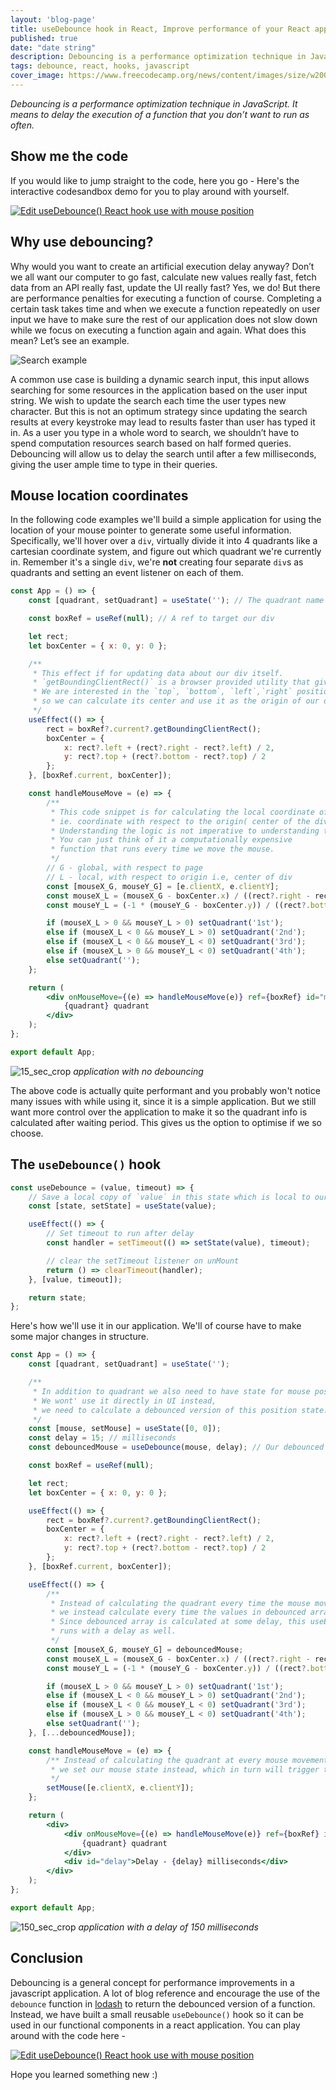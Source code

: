 ```yaml
---
layout: 'blog-page'
title: useDebounce hook in React, Improve performance of your React app with Debouncing
published: true
date: "date string"
description: Debouncing is a performance optimization technique in JavaScript. It means to delay the execution of a function that you don’t want to run as often. We will also build a reusable useDebounce hook.
tags: debounce, react, hooks, javascript
cover_image: https://www.freecodecamp.org/news/content/images/size/w2000/2020/02/Ekran-Resmi-2019-11-18-18.08.13.png
---
```


_Debouncing is a performance optimization technique in JavaScript. It means to delay the execution of a function that you don’t want to run as often._

## Show me the code

If you would like to jump straight to the code, here you go -
Here's the interactive codesandbox demo for you to play around with yourself.

[![Edit useDebounce() React hook use with mouse position](https://codesandbox.io/static/img/play-codesandbox.svg)](https://codesandbox.io/s/usedebounce-react-hook-use-with-mouse-position-xhp6c?fontsize=14&hidenavigation=1&theme=dark)

## Why use debouncing?

Why would you want to create an artificial execution delay anyway? Don’t we all want our computer to go fast, calculate new values really fast, fetch data from an API really fast, update the UI really fast? Yes, we do! But there are performance penalties for executing a function of course. Completing a certain task takes time and when we execute a function repeatedly on user input we have to make sure the rest of our application does not slow down while we focus on executing a function again and again. What does this mean? Let’s see an example.

![Search example](https://user-images.githubusercontent.com/18533307/86432818-a6960080-bd16-11ea-8225-4163ba14d332.gif)

A common use case is building a dynamic search input, this input allows searching for some resources in the application based on the user input string. We wish to update the search each time the user types new character. But this is not an optimum strategy since updating the search results at every keystroke may lead to results faster than user has typed it in. As a user you type in a whole word to search, we shouldn’t have to spend computation resources search based on half formed queries. Debouncing will allow us to delay the search until after a few milliseconds, giving the user ample time to type in their queries.

## Mouse location coordinates

In the following code examples we'll build a simple application for using the location of your mouse pointer to generate some useful information. Specifically, we'll hover over a `div`, virtually divide it into 4 quadrants like a cartesian coordinate system, and figure out which quadrant we're currently in. Remember it's a single `div`, we're **not** creating four separate `div`s as quadrants and setting an event listener on each of them.

```jsx
const App = () => {
    const [quadrant, setQuadrant] = useState(''); // The quadrant name - 1st | 2nd | 3rd | 4th

    const boxRef = useRef(null); // A ref to target our div

    let rect;
    let boxCenter = { x: 0, y: 0 };

    /**
     * This effect if for updating data about our div itself.
     * `getBoundingClientRect()` is a browser provided utility that gives you coordinates of the bounding rectangle.
     * We are interested in the `top`, `bottom`, `left`,`right` position of our div,
     * so we can calculate its center and use it as the origin of our div going forward.
     */
    useEffect(() => {
        rect = boxRef?.current?.getBoundingClientRect();
        boxCenter = {
            x: rect?.left + (rect?.right - rect?.left) / 2,
            y: rect?.top + (rect?.bottom - rect?.top) / 2
        };
    }, [boxRef.current, boxCenter]);

    const handleMouseMove = (e) => {
        /**
         * This code snippet is for calculating the local coordinate of the mouse pointer,
         * ie. coordinate with respect to the origin( center of the div)
         * Understanding the logic is not imperative to understanding the useDebounce() hook.
         * You can just think of it a computationally expensive
         * function that runs every time we move the mouse.
         */
        // G - global, with respect to page
        // L - local, with respect to origin i.e, center of div
        const [mouseX_G, mouseY_G] = [e.clientX, e.clientY];
        const mouseX_L = (mouseX_G - boxCenter.x) / ((rect?.right - rect?.left) / 2);
        const mouseY_L = (-1 * (mouseY_G - boxCenter.y)) / ((rect?.bottom - rect?.top) / 2);

        if (mouseX_L > 0 && mouseY_L > 0) setQuadrant('1st');
        else if (mouseX_L < 0 && mouseY_L > 0) setQuadrant('2nd');
        else if (mouseX_L < 0 && mouseY_L < 0) setQuadrant('3rd');
        else if (mouseX_L > 0 && mouseY_L < 0) setQuadrant('4th');
        else setQuadrant('');
    };

    return (
        <div onMouseMove={(e) => handleMouseMove(e)} ref={boxRef} id="mouse_example">
            {quadrant} quadrant
        </div>
    );
};

export default App;
```

![15_sec_crop](https://user-images.githubusercontent.com/18533307/86362668-4316bf00-bc93-11ea-9e3a-60ae2e97f86c.gif)
_application with no debouncing_

The above code is actually quite performant and you probably won't notice many issues with while using it, since it is a simple application. But we still want more control over the application to make it so the quadrant info is calculated after waiting period. This gives us the option to optimise if we so choose.

## The `useDebounce()` hook

```jsx
const useDebounce = (value, timeout) => {
    // Save a local copy of `value` in this state which is local to our hook
    const [state, setState] = useState(value);

    useEffect(() => {
        // Set timeout to run after delay
        const handler = setTimeout(() => setState(value), timeout);

        // clear the setTimeout listener on unMount
        return () => clearTimeout(handler);
    }, [value, timeout]);

    return state;
};
```

Here's how we'll use it in our application. We'll of course have to make some major changes in structure.

```jsx
const App = () => {
    const [quadrant, setQuadrant] = useState('');

    /**
     * In addition to quadrant we also need to have state for mouse position.
     * We wont' use it directly in UI instead,
     * we need to calculate a debounced version of this position state.
     */
    const [mouse, setMouse] = useState([0, 0]);
    const delay = 15; // milliseconds
    const debouncedMouse = useDebounce(mouse, delay); // Our debounced mouse coordinates for

    const boxRef = useRef(null);

    let rect;
    let boxCenter = { x: 0, y: 0 };

    useEffect(() => {
        rect = boxRef?.current?.getBoundingClientRect();
        boxCenter = {
            x: rect?.left + (rect?.right - rect?.left) / 2,
            y: rect?.top + (rect?.bottom - rect?.top) / 2
        };
    }, [boxRef.current, boxCenter]);

    useEffect(() => {
        /**
         * Instead of calculating the quadrant every time the mouse moves,
         * we instead calculate every time the values in debounced array changes.
         * Since debounced array is calculated at some delay, this useEffect callback function
         * runs with a delay as well.
         */
        const [mouseX_G, mouseY_G] = debouncedMouse;
        const mouseX_L = (mouseX_G - boxCenter.x) / ((rect?.right - rect?.left) / 2);
        const mouseY_L = (-1 * (mouseY_G - boxCenter.y)) / ((rect?.bottom - rect?.top) / 2);

        if (mouseX_L > 0 && mouseY_L > 0) setQuadrant('1st');
        else if (mouseX_L < 0 && mouseY_L > 0) setQuadrant('2nd');
        else if (mouseX_L < 0 && mouseY_L < 0) setQuadrant('3rd');
        else if (mouseX_L > 0 && mouseY_L < 0) setQuadrant('4th');
        else setQuadrant('');
    }, [...debouncedMouse]);

    const handleMouseMove = (e) => {
        /** Instead of calculating the quadrant at every mouse movement,
         * we set our mouse state instead, which in turn will trigger the useDebounce() hook.
         */
        setMouse([e.clientX, e.clientY]);
    };

    return (
        <div>
            <div onMouseMove={(e) => handleMouseMove(e)} ref={boxRef} id="mouse_example">
                {quadrant} quadrant
            </div>
            <div id="delay">Delay - {delay} milliseconds</div>
        </div>
    );
};

export default App;
```

![150_sec_crop](https://user-images.githubusercontent.com/18533307/86362673-44e08280-bc93-11ea-8b44-4fa1c6226336.gif)
_application with a delay of 150 milliseconds_

## Conclusion

Debouncing is a general concept for performance improvements in a javascript application. A lot of blog reference and encourage the use of the `debounce` function in [lodash](https://lodash.com/docs/#debounce) to return the debounced version of a function. Instead, we have built a small reusable `useDebounce()` hook so it can be used in our functional components in a react application. You can play around with the code here -

[![Edit useDebounce() React hook use with mouse position](https://codesandbox.io/static/img/play-codesandbox.svg)](https://codesandbox.io/s/usedebounce-react-hook-use-with-mouse-position-xhp6c?fontsize=14&hidenavigation=1&theme=dark)

Hope you learned something new :)
